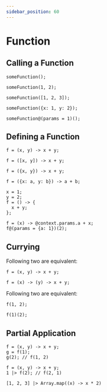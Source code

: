 ```yaml
---
sidebar_position: 60
---
```


# Function

## Calling a Function

```
someFunction();
```

```
someFunction(1, 2);
```

```
someFunction([1, 2, 3]);
```

```
someFunction({x: 1, y: 2});
```

```
someFunction@(params = 1)();
```

## Defining a Function

```
f = (x, y) -> x + y;
```

```
f = ([x, y]) -> x + y;
```

```
f = ({x, y}) -> x + y;
```

```
f = ({x: a, y: b}) -> a + b;
```

```
x = 1;
y = 2;
f = () -> {
  x + y;
};
```

```
f = (x) -> @context.params.a + x;
f@(params = {a: 1})(2);
```

## Currying

Following two are equivalent:

```
f = (x, y) -> x + y;
```

```
f = (x) -> (y) -> x + y;
```

Following two are equivalent:

```
f(1, 2);
```

```
f(1)(2);
```

## Partial Application

```
f = (x, y) -> x + y;
g = f(1);
g(2); // f(1, 2)
```

```
f = (x, y) -> x + y;
1 |> f(2); // f(2, 1)
```

```
[1, 2, 3] |> Array.map((x) -> x * 2)
```
